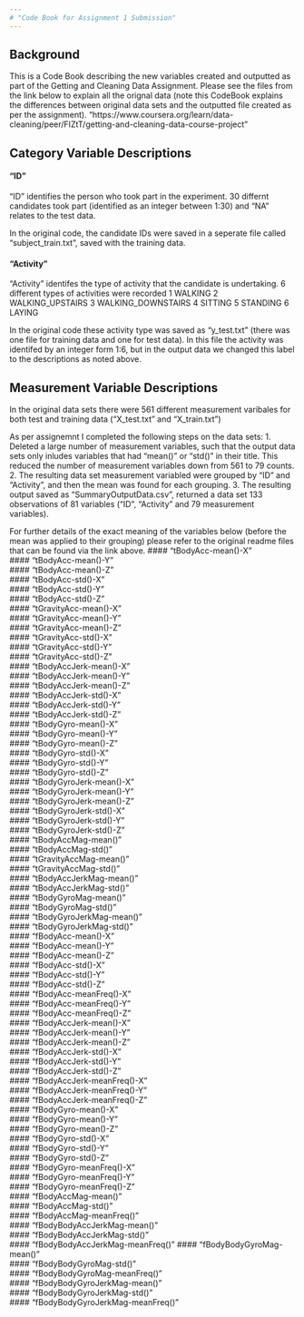 ---
# "Code Book for Assignment 1 Submission"
---

## Background 
This is a Code Book describing the new variables created and outputted as part of the Getting and Cleaning Data Assignment. 
Please see the files from the link below to explain all the orignal data (note this CodeBook explains the differences between original data sets and the outputted file created as per the assignment). 
"https://www.coursera.org/learn/data-cleaning/peer/FIZtT/getting-and-cleaning-data-course-project"

## Category Variable Descriptions 

#### "ID"    
"ID" identifies the  person who took part in the experiment. 30 differnt candidates took part (identified as an integer between 1:30) and "NA" relates to the test data. 

In the original code, the candidate IDs were saved in a seperate file called "subject_train.txt", saved with the training data. 


#### "Activity"
"Activity" identifes the type of activity that the candidate is undertaking. 6 different types of activities were recorded
  1 WALKING
  2 WALKING_UPSTAIRS
  3 WALKING_DOWNSTAIRS
  4 SITTING
  5 STANDING
  6 LAYING

In the original code these activity type was saved as "y_test.txt" (there was one file for training data and one for test data). In this file the activity was identifed by an integer form 1:6, but in the output data we changed this label to the descriptions as noted above. 

##  Measurement Variable Descriptions

In the original data sets there were 561 different measurement varibales for both test and training data ("X_test.txt" and "X_train.txt")

As per assignemnt I completed the following steps on the data sets: 
1. Deleted a large number of measurement variables, such that the output data sets only inludes     variables that had "mean()" or "std()" in their title.  This reduced the number of measurement variables down from  561 to 79 counts.  
2. The resulting data set measurement variabled were grouped by "ID" and "Activity", and then the mean was found for each grouping. 
3. The resulting output saved as "SummaryOutputData.csv", returned a  data set 133 observations of 81  variables ("ID",	"Activity" and 79 measurement variables). 

For further details of the exact meaning of the variables below (before the mean was applied to their grouping) please refer to the original readme files that can be found via the link above. 
#### "tBodyAcc-mean()-X"              
#### "tBodyAcc-mean()-Y"               
#### "tBodyAcc-mean()-Z"               
#### "tBodyAcc-std()-X"               
#### "tBodyAcc-std()-Y"               
#### "tBodyAcc-std()-Z"                
#### "tGravityAcc-mean()-X"           
#### "tGravityAcc-mean()-Y"            
#### "tGravityAcc-mean()-Z"            
#### "tGravityAcc-std()-X"            
#### "tGravityAcc-std()-Y"             
#### "tGravityAcc-std()-Z"             
#### "tBodyAccJerk-mean()-X"          
#### "tBodyAccJerk-mean()-Y"           
#### "tBodyAccJerk-mean()-Z"           
#### "tBodyAccJerk-std()-X"           
#### "tBodyAccJerk-std()-Y"            
#### "tBodyAccJerk-std()-Z"            
#### "tBodyGyro-mean()-X"             
#### "tBodyGyro-mean()-Y"              
#### "tBodyGyro-mean()-Z"              
#### "tBodyGyro-std()-X"              
#### "tBodyGyro-std()-Y"               
#### "tBodyGyro-std()-Z"               
#### "tBodyGyroJerk-mean()-X"         
#### "tBodyGyroJerk-mean()-Y"          
#### "tBodyGyroJerk-mean()-Z"          
#### "tBodyGyroJerk-std()-X"          
#### "tBodyGyroJerk-std()-Y"           
#### "tBodyGyroJerk-std()-Z"           
#### "tBodyAccMag-mean()"             
#### "tBodyAccMag-std()"               
#### "tGravityAccMag-mean()"           
#### "tGravityAccMag-std()"           
#### "tBodyAccJerkMag-mean()"          
#### "tBodyAccJerkMag-std()"           
#### "tBodyGyroMag-mean()"            
#### "tBodyGyroMag-std()"              
#### "tBodyGyroJerkMag-mean()"         
#### "tBodyGyroJerkMag-std()"         
#### "fBodyAcc-mean()-X"               
#### "fBodyAcc-mean()-Y"               
#### "fBodyAcc-mean()-Z"              
#### "fBodyAcc-std()-X"                
#### "fBodyAcc-std()-Y"                
#### "fBodyAcc-std()-Z"               
#### "fBodyAcc-meanFreq()-X"           
#### "fBodyAcc-meanFreq()-Y"           
#### "fBodyAcc-meanFreq()-Z"          
#### "fBodyAccJerk-mean()-X"           
#### "fBodyAccJerk-mean()-Y"           
#### "fBodyAccJerk-mean()-Z"          
#### "fBodyAccJerk-std()-X"            
#### "fBodyAccJerk-std()-Y"            
#### "fBodyAccJerk-std()-Z"           
#### "fBodyAccJerk-meanFreq()-X"       
#### "fBodyAccJerk-meanFreq()-Y"       
#### "fBodyAccJerk-meanFreq()-Z"      
#### "fBodyGyro-mean()-X"              
#### "fBodyGyro-mean()-Y"              
#### "fBodyGyro-mean()-Z"             
#### "fBodyGyro-std()-X"               
#### "fBodyGyro-std()-Y"               
#### "fBodyGyro-std()-Z"              
#### "fBodyGyro-meanFreq()-X"          
#### "fBodyGyro-meanFreq()-Y"          
#### "fBodyGyro-meanFreq()-Z"         
#### "fBodyAccMag-mean()"              
#### "fBodyAccMag-std()"               
#### "fBodyAccMag-meanFreq()"         
#### "fBodyBodyAccJerkMag-mean()"      
#### "fBodyBodyAccJerkMag-std()"       
#### "fBodyBodyAccJerkMag-meanFreq()" 
#### "fBodyBodyGyroMag-mean()"         
#### "fBodyBodyGyroMag-std()"          
#### "fBodyBodyGyroMag-meanFreq()"    
#### "fBodyBodyGyroJerkMag-mean()"     
#### "fBodyBodyGyroJerkMag-std()"      
#### "fBodyBodyGyroJerkMag-meanFreq()"




